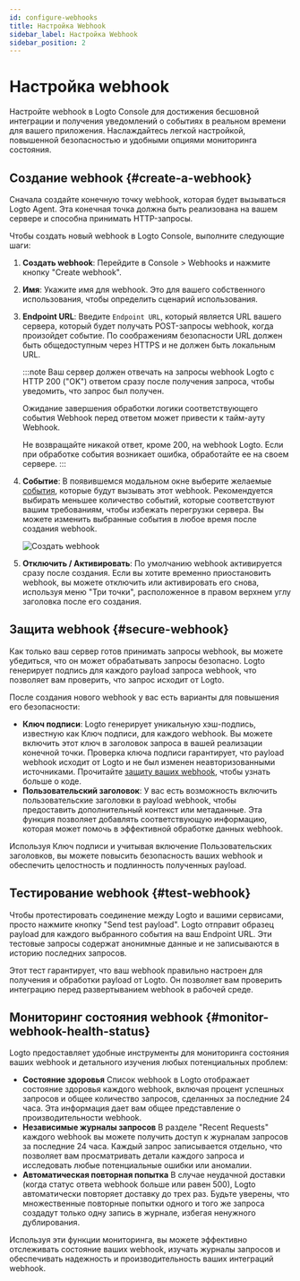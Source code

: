 ```yaml
---
id: configure-webhooks
title: Настройка Webhook
sidebar_label: Настройка Webhook
sidebar_position: 2
---
```


# Настройка webhook

Настройте webhook в Logto Console для достижения бесшовной интеграции и получения уведомлений о событиях в реальном времени для вашего приложения. Наслаждайтесь легкой настройкой, повышенной безопасностью и удобными опциями мониторинга состояния.

## Создание webhook \{#create-a-webhook}

Сначала создайте конечную точку webhook, которая будет вызываться Logto Agent. Эта конечная точка должна быть реализована на вашем сервере и способна принимать HTTP-запросы.

Чтобы создать новый webhook в Logto Console, выполните следующие шаги:

1. **Создать webhook**: Перейдите в <CloudLink to="/webhooks">Console > Webhooks</CloudLink> и нажмите кнопку "Create webhook".
2. **Имя**: Укажите имя для webhook. Это для вашего собственного использования, чтобы определить сценарий использования.
3. **Endpoint URL**: Введите `Endpoint URL`, который является URL вашего сервера, который будет получать POST-запросы webhook, когда произойдет событие. По соображениям безопасности URL должен быть общедоступным через HTTPS и не должен быть локальным URL.

   :::note
   Ваш сервер должен отвечать на запросы webhook Logto с HTTP 200 ("OK") ответом сразу после получения запроса, чтобы уведомить, что запрос был получен.

   Ожидание завершения обработки логики соответствующего события Webhook перед ответом может привести к тайм-ауту Webhook.

   Не возвращайте никакой ответ, кроме 200, на webhook Logto. Если при обработке события возникает ошибка, обработайте ее на своем сервере.
   :::

4. **Событие**: В появившемся модальном окне выберите желаемые [события](/developers/webhooks/webhooks-events), которые будут вызывать этот webhook. Рекомендуется выбирать меньшее количество событий, которые соответствуют вашим требованиям, чтобы избежать перегрузки сервера. Вы можете изменить выбранные события в любое время после создания webhook.

   ![Создать webhook](../assets/create-webhook-page.png)

5. **Отключить / Активировать**: По умолчанию webhook активируется сразу после создания. Если вы хотите временно приостановить webhook, вы можете отключить или активировать его снова, используя меню "Три точки", расположенное в правом верхнем углу заголовка после его создания.

## Защита webhook \{#secure-webhook}

Как только ваш сервер готов принимать запросы webhook, вы можете убедиться, что он может обрабатывать запросы безопасно. Logto генерирует подпись для каждого payload запроса webhook, что позволяет вам проверить, что запрос исходит от Logto.

После создания нового webhook у вас есть варианты для повышения его безопасности:

- **Ключ подписи**: Logto генерирует уникальную хэш-подпись, известную как Ключ подписи, для каждого webhook. Вы можете включить этот ключ в заголовок запроса в вашей реализации конечной точки. Проверка ключа подписи гарантирует, что payload webhook исходит от Logto и не был изменен неавторизованными источниками. Прочитайте [защиту ваших webhook](/developers/webhooks/secure-webhooks/), чтобы узнать больше о коде.
- **Пользовательский заголовок**: У вас есть возможность включить пользовательские заголовки в payload webhook, чтобы предоставить дополнительный контекст или метаданные. Эта функция позволяет добавлять соответствующую информацию, которая может помочь в эффективной обработке данных webhook.

Используя Ключ подписи и учитывая включение Пользовательских заголовков, вы можете повысить безопасность ваших webhook и обеспечить целостность и подлинность полученных payload.

## Тестирование webhook \{#test-webhook}

Чтобы протестировать соединение между Logto и вашими сервисами, просто нажмите кнопку "Send test payload". Logto отправит образец payload для каждого выбранного события на ваш Endpoint URL. Эти тестовые запросы содержат анонимные данные и не записываются в историю последних запросов.

Этот тест гарантирует, что ваш webhook правильно настроен для получения и обработки payload от Logto. Он позволяет вам проверить интеграцию перед развертыванием webhook в рабочей среде.

## Мониторинг состояния webhook \{#monitor-webhook-health-status}

Logto предоставляет удобные инструменты для мониторинга состояния ваших webhook и детального изучения любых потенциальных проблем:

- **Состояние здоровья**
  Список webhook в Logto отображает состояние здоровья каждого webhook, включая процент успешных запросов и общее количество запросов, сделанных за последние 24 часа. Эта информация дает вам общее представление о производительности webhook.
- **Независимые журналы запросов**
  В разделе "Recent Requests" каждого webhook вы можете получить доступ к журналам запросов за последние 24 часа. Каждый запрос записывается отдельно, что позволяет вам просматривать детали каждого запроса и исследовать любые потенциальные ошибки или аномалии.
- **Автоматическая повторная попытка**
  В случае неудачной доставки (когда статус ответа webhook больше или равен 500), Logto автоматически повторяет доставку до трех раз. Будьте уверены, что множественные повторные попытки одного и того же запроса создадут только одну запись в журнале, избегая ненужного дублирования.

Используя эти функции мониторинга, вы можете эффективно отслеживать состояние ваших webhook, изучать журналы запросов и обеспечивать надежность и производительность ваших интеграций webhook.
